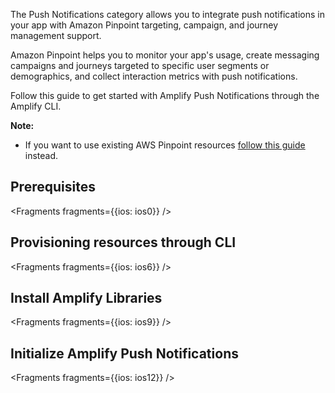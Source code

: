 The Push Notifications category allows you to integrate push notifications in your app with Amazon Pinpoint targeting, campaign, and journey management support.

Amazon Pinpoint helps you to monitor your app's usage, create messaging campaigns and journeys targeted to specific user segments or demographics, and collect interaction metrics with push notifications. 


Follow this guide to get started with Amplify Push Notifications through the Amplify CLI.

**Note:**
- If you want to use existing AWS Pinpoint resources [follow this guide](/lib/push-notifications/existing-resources) instead.

## Prerequisites


<Fragments fragments={{ios: ios0}} />

## Provisioning resources through CLI


<Fragments fragments={{ios: ios6}} />

## Install Amplify Libraries


<Fragments fragments={{ios: ios9}} />

## Initialize Amplify Push Notifications


<Fragments fragments={{ios: ios12}} />
